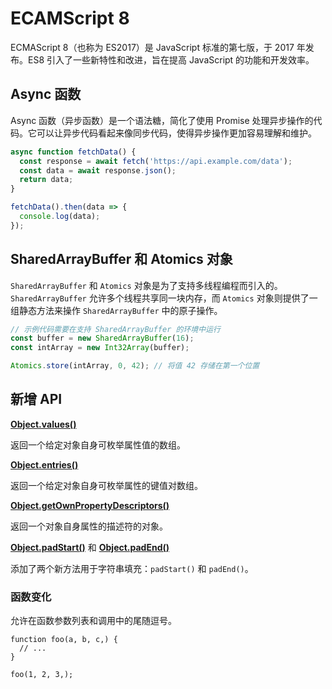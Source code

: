 # ECAMScript 8

ECMAScript 8（也称为 ES2017）是 JavaScript 标准的第七版，于 2017 年发布。ES8 引入了一些新特性和改进，旨在提高 JavaScript 的功能和开发效率。

## Async 函数

Async 函数（异步函数）是一个语法糖，简化了使用 Promise 处理异步操作的代码。它可以让异步代码看起来像同步代码，使得异步操作更加容易理解和维护。

```js
async function fetchData() {
  const response = await fetch('https://api.example.com/data');
  const data = await response.json();
  return data;
}

fetchData().then(data => {
  console.log(data);
});
```

## SharedArrayBuffer 和 Atomics 对象

`SharedArrayBuffer` 和 `Atomics` 对象是为了支持多线程编程而引入的。`SharedArrayBuffer` 允许多个线程共享同一块内存，而 `Atomics` 对象则提供了一组静态方法来操作 `SharedArrayBuffer` 中的原子操作。

```js
// 示例代码需要在支持 SharedArrayBuffer 的环境中运行
const buffer = new SharedArrayBuffer(16);
const intArray = new Int32Array(buffer);

Atomics.store(intArray, 0, 42); // 将值 42 存储在第一个位置
```

## 新增 API

**[Object.values()](/api/basic-objects/object/#objecvalues)**

返回一个给定对象自身可枚举属性值的数组。

**[Object.entries()](/api/basic-objects/object/#objecentries)**

返回一个给定对象自身可枚举属性的键值对数组。

**[Object.getOwnPropertyDescriptors()](/api/basic-objects/object/#objecgetownpropertydescriptors)**

返回一个对象自身属性的描述符的对象。

**[Object.padStart()](/api/basic-objects/object/#objecpadstart)**
和 **[Object.padEnd()](/api/basic-objects/object/#objecpadend)**

添加了两个新方法用于字符串填充：`padStart()` 和 `padEnd()`。

### 函数变化

允许在函数参数列表和调用中的尾随逗号。

```tjs
function foo(a, b, c,) {
  // ...
}

foo(1, 2, 3,);
```
